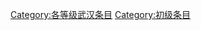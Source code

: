 {{Articles by Importance| topic=武汉 | importance= }}
{{Articles by Quality|topic=武汉}}

[[Category:各等级武汉条目|Category:各等级武汉条目]]
[[Category:初级条目|Category:初级条目]]